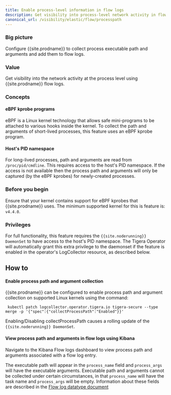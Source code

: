 ```yaml
---
title: Enable process-level information in flow logs
description: Get visibility into process-level network activity in flow logs.
canonical_url: /visibility/elastic/flow/processpath
---
```


### Big picture

Configure {{site.prodname}} to collect process executable path and arguments and add them to flow logs.

### Value

Get visibility into the network activity at the process level using {{site.prodname}} flow logs.

### Concepts

#### eBPF kprobe programs

eBPF is a Linux kernel technology that allows safe mini-programs to be attached to various hooks inside the kernel. To collect the path and arguments of short-lived processes, this feature uses an eBPF kprobe program.

#### Host's PID namespace

For long-lived processes, path and arguments are read from `/proc/pid/cmdline`.  This requires access to the host's PID namespace.  If the access is not available then the process path and arguments will only be captured (by the eBPF kprobes) for newly-created processes.

### Before you begin

Ensure that your kernel contains support for eBPF kprobes that {{site.prodname}} uses. The minimum supported
kernel for this is feature is: `v4.4.0`.

### Privileges

For full functionality, this feature requires the `{{site.noderunning}}` `DaemonSet` to have access to the host's PID namespace. The Tigera Operator will automatically grant this extra privilege to the daemonset if the feature is enabled in the operator's LogCollector resource, as described below.

## How to

#### Enable process path and argument collection

{{site.prodname}} can be configured to enable process path and argument collection on supported Linux kernels
using the command:

```
 kubectl patch logcollector.operator.tigera.io tigera-secure --type merge -p '{"spec":{"collectProcessPath":"Enabled"}}'
```

Enabling/Disabling collectProcessPath causes a rolling update of the `{{site.noderunning}} DaemonSet`.

#### View process path and arguments in flow logs using Kibana

Navigate to the Kibana Flow logs dashboard to view process path and arguments associated with a flow log entry.

The executable path will appear in the `process_name` field and `process_args` will have the executable arguments. Executable path
and arguments cannot be collected under certain circumstances, in that `process_name` will have the task name and `process_args`
will be empty. Information about these fields are described in the [Flow log datatype document](datatypes)

